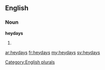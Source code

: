 ==English==

===Noun===
'''heydays'''

# {{plural of|[[heyday]]}}

[[Category:English plurals]]

[[ar:heydays]]
[[fr:heydays]]
[[my:heydays]]
[[sv:heydays]]